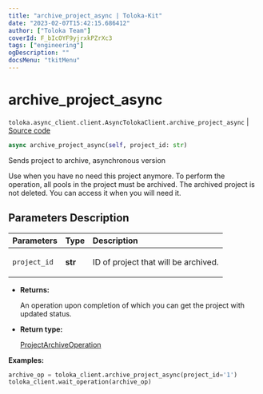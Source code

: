 ```yaml
---
title: "archive_project_async | Toloka-Kit"
date: "2023-02-07T15:42:15.686412"
author: ["Toloka Team"]
coverId: F_bIcOYF9yjrxkPZrXc3
tags: ["engineering"]
ogDescription: ""
docsMenu: "tkitMenu"
---
```


# archive_project_async
`toloka.async_client.client.AsyncTolokaClient.archive_project_async` | [Source code](https://github.com/Toloka/toloka-kit/blob/v1.1.3/src/async_client/client.py#L0)

```python
async archive_project_async(self, project_id: str)
```

Sends project to archive, asynchronous version

Use when you have no need this project anymore. To perform the operation, all pools in the project must be archived.
The archived project is not deleted. You can access it when you will need it.

## Parameters Description

| Parameters | Type | Description |
| :----------| :----| :-----------|
`project_id`|**str**|<p>ID of project that will be archived.</p>

* **Returns:**

  An operation upon completion of which you can get the project with updated status.

* **Return type:**

  [ProjectArchiveOperation](/docs-new/toloka-kit/reference/toloka.client.operations.ProjectArchiveOperation)

**Examples:**

```python
archive_op = toloka_client.archive_project_async(project_id='1')
toloka_client.wait_operation(archive_op)
```
